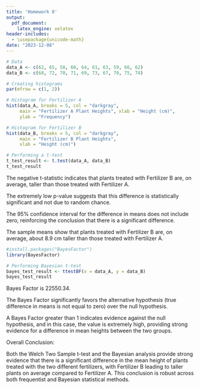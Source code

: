 ```yaml
---
title: 'Homework 8'
output:
  pdf_document:
    latex_engine: xelatex
header-includes:
  - \usepackage{unicode-math}
date: "2023-12-08"
---
```


```r
# Data 
data_A <- c(62, 65, 58, 60, 64, 61, 63, 59, 66, 62)
data_B <- c(68, 72, 70, 71, 69, 73, 67, 70, 75, 74)

# Creating histograms
par(mfrow = c(1, 2)) 

# Histogram for Fertilizer A
hist(data_A, breaks = 5, col = "darkgray", 
     main = "Fertilizer A Plant Heights", xlab = "Height (cm)", 
     ylab = "Frequency")

# Histogram for Fertilizer B
hist(data_B, breaks = 5, col = "darkgray", 
     main = "Fertilizer B Plant Heights", 
     xlab = "Height (cm)")
```
```r
# Performing a t-test
t_test_result <- t.test(data_A, data_B)
t_test_result
```

The negative t-statistic indicates that plants treated with Fertilizer B are, on average, taller than those treated with Fertilizer A.

The extremely low p-value suggests that this difference is statistically significant and not due to random chance.

The 95% confidence interval for the difference in means does not include zero, reinforcing the conclusion that there is a significant difference.

The sample means show that plants treated with Fertilizer B are, on average, about 8.9 cm taller than those treated with Fertilizer A.

```r
#install.packages("BayesFactor")
library(BayesFactor)

# Performing Bayesian t-test
bayes_test_result <- ttestBF(x = data_A, y = data_B)
bayes_test_result

```
Bayes Factor is 22550.34.

The Bayes Factor significantly favors the alternative hypothesis (true difference in means is not equal to zero) over the null hypothesis.

A Bayes Factor greater than 1 indicates evidence against the null hypothesis, and in this case, the value is extremely high, providing strong evidence for a difference in mean heights between the two groups.



Overall Conclusion:

Both the Welch Two Sample t-test and the Bayesian analysis provide strong evidence that there is a significant difference in the mean height of plants treated with the two different fertilizers, with Fertilizer B leading to taller plants on average compared to Fertilizer A. This conclusion is robust across both frequentist and Bayesian statistical methods.
